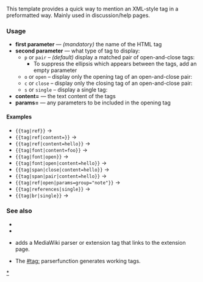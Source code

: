 {{Documentation subpage}}

<!-- PLEASE ADD CATEGORIES AND INTERWIKIS AT THE BOTTOM OF THIS PAGE -->

This template provides a quick way to mention an XML-style tag in a preformatted way. Mainly used in discussion/help pages.

=== Usage ===

*'''first parameter''' — ''(mandatory)''  the name of the HTML tag
*'''second parameter''' — what type of tag to display:
**<code>p</code> or <code>pair</code> – ''(default)'' display a matched pair of open-and-close tags: {{tag|font|pair}}
***To suppress the ellipsis which appears between the tags, add an empty {{para|content}} parameter
**<code>o</code> or <code>open</code> – display only the opening tag of an open-and-close pair: {{tag|span|open}}
**<code>c</code> or <code>close</code> – display only the closing tag of an open-and-close pair: {{tag|span|close}}
**<code>s</code> or <code>single</code> – display a single tag: {{tag|br|single}}
*'''content=''' — the text content of the tags
*'''params=''' — any parameters to be included in the opening tag

====Examples====

* <code><nowiki>{{tag|ref}}</nowiki></code> → {{tag|ref}}
* <code><nowiki>{{tag|ref|content=}}</nowiki></code> → {{tag|ref|content=}}
* <code><nowiki>{{tag|ref|content=hello}}</nowiki></code> → {{tag|ref|content=hello}}
* <code><nowiki>{{tag|font|content=foo}}</nowiki></code> → {{tag|font|content=foo}}
* <code><nowiki>{{tag|font|open}}</nowiki></code> → {{tag|font|open}}
* <code><nowiki>{{tag|font|open|content=hello}}</nowiki></code> → {{tag|font|open|content=hello}}
* <code><nowiki>{{tag|span|close|content=hello}}</nowiki></code> → {{tag|span|close|content=hello}}
* <code><nowiki>{{tag|span|pair|content=hello}}</nowiki></code> → {{tag|span|pair|content=hello}}
* <code><nowiki>{{tag|ref|open|params=group="note"}}</nowiki></code> → {{tag|ref|open|params=group="note"}}
* <code><nowiki>{{tag|references|single}}</nowiki></code> → {{tag|references|single}}
* <code><nowiki>{{tag|br|single}}</nowiki></code> → {{tag|br|single}}

=== See also ===
*{{tl|HTMLElement}}
*{{tl|XMLElement}}
*{{tl|xtag}} adds a MediaWiki parser or extension tag that links to the extension page.
*The [[mw:Help:Magic words#Miscellaneous|#tag:]] parserfunction generates working tags.

<includeonly>
<!-- CATEGORIES AND INTERWIKIS BELOW THIS LINE PLEASE -->
[[Category:Programming typing-aid templates|{{PAGENAME}}]]
[[Category:Wikipedia XHTML tag replacing templates|*]]

</includeonly>